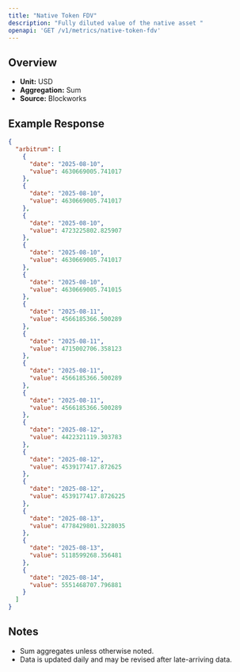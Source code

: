 ```yaml
---
title: "Native Token FDV"
description: "Fully diluted value of the native asset "
openapi: 'GET /v1/metrics/native-token-fdv'
---
```


## Overview

- **Unit:** USD
- **Aggregation:** Sum
- **Source:** Blockworks



## Example Response

```json
{
  "arbitrum": [
    {
      "date": "2025-08-10",
      "value": 4630669005.741017
    },
    {
      "date": "2025-08-10",
      "value": 4630669005.741017
    },
    {
      "date": "2025-08-10",
      "value": 4723225802.825907
    },
    {
      "date": "2025-08-10",
      "value": 4630669005.741017
    },
    {
      "date": "2025-08-10",
      "value": 4630669005.741015
    },
    {
      "date": "2025-08-11",
      "value": 4566185366.500289
    },
    {
      "date": "2025-08-11",
      "value": 4715002706.358123
    },
    {
      "date": "2025-08-11",
      "value": 4566185366.500289
    },
    {
      "date": "2025-08-11",
      "value": 4566185366.500289
    },
    {
      "date": "2025-08-12",
      "value": 4422321119.303783
    },
    {
      "date": "2025-08-12",
      "value": 4539177417.872625
    },
    {
      "date": "2025-08-12",
      "value": 4539177417.8726225
    },
    {
      "date": "2025-08-13",
      "value": 4778429801.3228035
    },
    {
      "date": "2025-08-13",
      "value": 5118599268.356481
    },
    {
      "date": "2025-08-14",
      "value": 5551468707.796881
    }
  ]
}
```

## Notes
- Sum aggregates unless otherwise noted.
- Data is updated daily and may be revised after late-arriving data.
